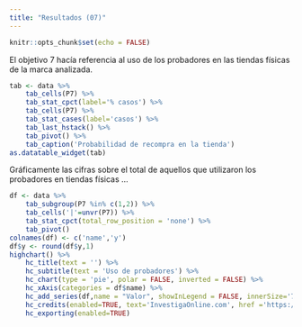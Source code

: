 ```yaml
---
title: "Resultados (07)"
---
```


```r
knitr::opts_chunk$set(echo = FALSE)
```

El objetivo 7 hacía referencia al uso de los probadores en las tiendas físicas de la marca analizada. 

```r
tab <- data %>%
	tab_cells(P7) %>%
	tab_stat_cpct(label='% casos') %>%
    tab_cells(P7) %>%
    tab_stat_cases(label='casos') %>%
    tab_last_hstack() %>%
    tab_pivot() %>%
    tab_caption('Probabilidad de recompra en la tienda')
as.datatable_widget(tab)

```

Gráficamente las cifras sobre el total de aquellos que utilizaron los probadores en tiendas físicas ...

```r

df <- data %>%
    tab_subgroup(P7 %in% c(1,2)) %>% 
	tab_cells('|'=unvr(P7)) %>%
	tab_stat_cpct(total_row_position = 'none') %>%
	tab_pivot()
colnames(df) <- c('name','y')
df$y <- round(df$y,1)
highchart() %>%
    hc_title(text = '') %>% 
    hc_subtitle(text = 'Uso de probadores') %>% 
    hc_chart(type = 'pie', polar = FALSE, inverted = FALSE) %>% 
    hc_xAxis(categories = df$name) %>%
    hc_add_series(df,name = "Valor", showInLegend = FALSE, innerSize='75%',dataLabels = list(format="{point.name}<br>({point.y}%)"))%>%
    hc_credits(enabled=TRUE, text='InvestigaOnline.com', href ='https://www.investigaonline.com') %>%
    hc_exporting(enabled=TRUE)
```
